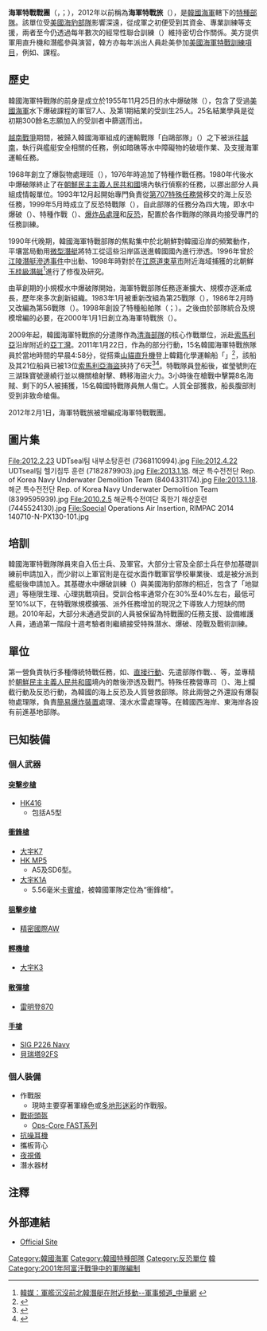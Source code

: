 {{NoteTA
|G1=Firearms
|G2=Military
|G3=長度單位
|G4=地區用語
|G5=地名
}}
{{Infobox military unit
| unit_name        = 海軍特戰戰團<br>{{lang|ko|해군특수전전단}}
| image            =
| caption          =
| dates            = 1955年11月25日－
| country          = {{ROK}}
| allegiance       =
| branch           = {{flagicon image|Naval jack of South Korea.svg}} [[韓國海軍|韓國海軍]]
| type             = [[特種部隊|特種部隊]]
| role             = 非常規作戰：
* 特種偵察
*情報戰
*[[直接行動|直接行動]]
*刺殺
*{{Link-en|外國內部協防|Foreign internal defense}}（FID）
*人質營救
*[[反恐|反恐]]任務
*爆破
| size             = 
| command_structure= {{Link-ko|韓國海軍作戰司令部|대한민국 해군작전사령부|海軍作戰司令部}}
| current_commander=
| garrison         =
| nickname         = 
| patron           =
| motto            =
| colorsanalyn     =
| march            =
| mascot           =
| battles          =
[[越南戰爭|越南戰爭]]<br>
[[阿富汗戰爭_(2001年)|阿富汗戰爭]]<br>
[[永續自由行動_(非洲之角)|永續自由行動_(非洲之角)]]
* {{Link-en|亞丁灣黎明作戰|Operation Dawn of Gulf of Aden}}
| anniversaries    =
}}
'''海軍特戰戰團'''（{{Kor|諺=해군특수전전단|漢=海軍特殊戰戰團|附=無義文字}}，{{Lang-en|Republic of Korea Naval Special Warfare Flotilla}}；{{lang|en|ROKNSWF}}），2012年以前稱為'''海軍特戰旅'''（{{lang|ko|해군특수전여단}}），是[[韓國海軍|韓國海軍]]轄下的[[特種部隊|特種部隊]]。該單位受[[美國海豹部隊|美國海豹部隊]]影響深遠，從成軍之初便受到其資金、專業訓練等支援，兩者至今仍透過每年數次的經常性聯合訓練（{{lang|en|JCET}}）維持密切合作關係。美方提供軍用直升機和潛艦參與演習，韓方亦每年派出人員赴美參加[[美國海軍特種作戰司令部|美國海軍特戰訓練項目]]，例如{{Link-en|海豹部隊選拔與訓練|United States Navy SEAL selection and training|基礎水中爆破}}、{{Link-en|美國海軍爆裂物處理小組|United States Navy EOD#Training|爆裂物處理}}課程。

==歷史==
韓國海軍特戰隊的前身是成立於1955年11月25日的水中爆破隊（{{lang|ko|수중파괴대}}），包含了受過[[美國海軍|美國海軍]]水下爆破課程的軍官7人、及第1期結業的受訓生25人。25名結業學員是從初期300餘名志願加入的受訓者中篩選而出。

[[越南戰爭|越南戰爭]]期間，被歸入韓國海軍組成的運輸戰隊「白鷗部隊」（{{lang|ko|백구부대}}）之下被派往[[越南|越南]]，執行與艦艇安全相關的任務，例如暗礁等水中障礙物的破壞作業、及支援海軍運輸任務。

1968年創立了爆裂物處理班（{{lang|ko|폭발물처리반}}），1976年時追加了特種作戰任務。1980年代後水中爆破隊終止了在[[朝鮮民主主義人民共和國|朝鮮民主主義人民共和國]]境內執行偵察的任務，以挪出部分人員組成情報單位。1993年12月起開始專門負責從[[第707特殊任務營|第707特殊任務營]]移交的海上反恐任務，1999年5月時成立了反恐特戰隊（{{lang|ko|대테러특임대}}），自此部隊的任務分為四大塊，即水中爆破（{{lang|en|UDT}}）、特種作戰（{{lang|en|SEAL}}）、[[爆炸品處理|爆炸品處理]]和[[反恐|反恐]]，配置於各作戰隊的隊員均接受專門的任務訓練。

1990年代晚期，韓國海軍特戰部隊的焦點集中於北朝鮮對韓國沿岸的頻繁動作，平壤當局動用[[微型潛艇|微型潛艇]]將特工從這些沿岸區送進韓國國內進行滲透。1996年曾於[[江陵潛艇滲透事件|江陵潛艇滲透事件]]中出動、1998年時對於在[[江原道_(韓國)|江原道]][[束草市|束草市]]附近海域捕獲的北朝鮮[[玉桂級潛艇|玉桂級潛艇]]<ref>[http://military.china.com/zh_cn/hgtah/news/11081118/20100331/15878382.html 韓媒：軍艦沉沒前北韓潛艇在附近移動--軍事頻道_中華網] {{Wayback|url=http://military.china.com/zh_cn/hgtah/news/11081118/20100331/15878382.html |date=20170114060820 }}</ref>進行了修復及研究。

由草創期的小規模水中爆破隊開始，海軍特戰部隊任務逐漸擴大、規模亦逐漸成長，歷年來多次創新組織。1983年1月被重新改組為第25戰隊（{{lang|ko|제25전대}}），1986年2月時又改編為第56戰隊（{{lang|ko|제56전대}}）。1998年創設了特種船舶隊（{{lang|ko|특수선박대}}；{{lang|en|SBT}}）。之後由於部隊統合及規模增編的必要，在2000年1月1日創立為海軍特戰旅（{{lang|ko|특수전여단}}）。

2009年起，韓國海軍特戰旅的分遣隊作為[[清海部隊|清海部隊]]的核心作戰單位，派赴[[索馬利亞|索馬利亞]]沿岸附近的[[亞丁灣|亞丁灣]]。2011年1月22日，作為{{Link-en|亞丁灣黎明作戰|[Operation Dawn of Gulf of Aden}}的部分行動，15名韓國海軍特戰旅隊員於當地時間的早晨4:58分，從{{Link-en|崔瑩號驅逐艦|ROKS Choe Yeong (DDH-981)}}搭乘[[韦斯特兰山猫直升机|山貓直升機]]登上韓籍化學運輸船「{{Link-en|三湖珠寶號|Samho Jewelry}}」<ref>{{Cite web |url=http://bbs.tianya.cn/post-worldlook-430196-1.shtml |title=韩国亚丁湾黎明作战一周年 (转载)_国际观察_天涯论坛 |accessdate=2013-07-18 |archive-date=2013-11-04 |archive-url=https://web.archive.org/web/20131104064010/http://bbs.tianya.cn/post-worldlook-430196-1.shtml |dead-url=no }}</ref>，該船及其21位船員已被13位[[索馬利亞海盜|索馬利亞海盜]]挾持了6天<ref name="DailyMail-20110121">{{cite news|url=http://www.dailymail.co.uk/news/article-1349192/Somali-pirates-South-Korean-commandos-storm-hijacked-tanker-rescue-crew.html|title=That's how to deal with pirates: South Korean commandos storm hijacked tanker and rescue all crew alive|newspaper=[[Daily_Mail|Daily Mail]]|date=January 21, 2011|accessdate=January 21, 2011}}</ref><ref name="joongang">{{cite web | url=http://joongangdaily.joins.com/article/view.asp?aid=2931338| title=Navy storms hijacked ship, rescues all 21 sailors | accessdate=21 January 2011 | date=21 January 2011 | publisher=Korea JoongAng Daily}}</ref>。特戰隊員登船後，崔瑩號則在三湖珠寶號邊繞行並以機關槍射擊、轉移海盜火力。3小時後在槍戰中擊斃8名海賊、剩下的5人被捕獲，15名韓國特戰隊員無人傷亡。人質全部獲救，船長腹部則受到非致命槍傷。

2012年2月1日，海軍特戰旅被增編成海軍特戰戰團。

== 圖片集 ==
<gallery widths="180px" heights="180px" perrow="5">
File:2012.2.23 UDTseal팀 내부소탕훈련 (7368110994).jpg
File:2012.4.22 UDTseal팀 헬기침투 훈련 (7182879903).jpg
File:2013.1.18. 해군 특수전전단 Rep. of Korea Navy Underwater Demolition Team (8404331174).jpg
File:2013.1.18. 해군 특수전전단 Rep. of Korea Navy Underwater Demolition Team (8399595939).jpg
File:2010.2.5 해군특수전여단 혹한기 해상훈련 (7445524130).jpg
File:Special Operations Air Insertion, RIMPAC 2014 140710-N-PX130-101.jpg
</gallery>

==培訓==
韓國海軍特戰隊隊員來自入伍士兵、{{Link-en|海軍士官|petty officer|士官}}及軍官。大部分士官及全部士兵在參加基礎訓練前申請加入，而少尉以上軍官則是在從水面作戰軍官學校畢業後、或是被分派到艦艇後申請加入。其基礎水中爆破訓練（{{lang|en|BUD/S}}）與美國海豹部隊的相近，包含了「地獄週」等極限生理、心理挑戰項目。受訓合格率通常介在30%至40%左右，最低可至10%以下，在特戰隊規模擴張、派外任務增加的現況之下導致人力短缺的問題。2010年起，大部分未通過受訓的人員被保留為特戰團的任務支援、設備維護人員，通過第一階段十週考驗者則繼續接受特殊潛水、爆破、陸戰及戰術訓練。

==單位==
第一營負責執行多種傳統特戰任務，如{{Link-en|特種偵察|special reconnaissance}}、[[直接行動|直接行動]]、先遣部隊作戰、{{Link-en|兩棲偵察|Amphibious reconnaissance}}、{{Link-en|水中爆破|underwater demolition}}等，並專精於[[朝鮮民主主義人民共和國|朝鮮民主主義人民共和國]]境內的敵後滲透及戰鬥。特殊任務營專司{{Link-en|登艦偵蒐|visit, board, search, and seizure|登艦偵蒐任務}}（{{lang|en|VBSS}}）、海上攔截行動及反恐行動，為韓國的海上反恐及人質營救部隊。除此兩營之外還設有爆裂物處理隊，負責[[簡易爆炸裝置|簡易爆炸裝置]]處理、淺水水雷處理等。在韓國西海岸、東海岸各設有前進基地部隊。

==已知裝備==

===個人武器===

====[[突擊步槍|突擊步槍]]====
* [[HK416突擊步槍|HK416]]
** 包括A5型

====[[衝鋒槍|衝鋒槍]]====
* [[大宇K7衝鋒槍|大宇K7]]
* [[HK_MP5衝鋒槍|HK MP5]]
** A5及SD6型。
* [[K1卡賓槍|大宇K1A]]
** 5.56毫米[[卡賓槍|卡賓槍]]，被韓國軍隊定位為“衝鋒槍”。

====[[狙擊步槍|狙擊步槍]]====
* [[精密國際AW狙擊步槍|精密國際AW]]

====[[輕機槍|輕機槍]]====
* [[大宇K3輕機槍|大宇K3]]

====[[散彈槍|散彈槍]]====
* [[雷明登870泵動式霰彈槍|雷明登870]]

====[[手槍|手槍]]====
* [[SIG_P226半自動手槍#P226海軍型|SIG P226 Navy]]
* [[貝瑞塔92FS手槍|貝瑞塔92FS]]

=== 個人裝備 ===
* 作戰服
** 現時主要穿著軍綠色或[[Multicam|多地形迷彩]]的作戰服。
* [[戰術頭盔|戰術頭盔]]
** [[未來突擊外殼技術頭盔|Ops-Core FAST系列]]
* [[抗噪耳機|抗噪耳機]]
* 攜板背心
* [[夜視儀|夜視儀]]
* 潛水器材

==注釋==
{{Reflist}}

==外部連結==
* [http://udtseal.or.kr/ Official Site] {{Ko icon}}

{{韓國海軍}}
{{韓國特種部隊}}

[[Category:韓國海軍|Category:韓國海軍]]
[[Category:韓國特種部隊|Category:韓國特種部隊]]
[[Category:反恐單位|Category:反恐單位]]
[[Category:海軍特種部隊|韓]]
[[Category:2001年阿富汗戰爭中的軍隊編制|Category:2001年阿富汗戰爭中的軍隊編制]]